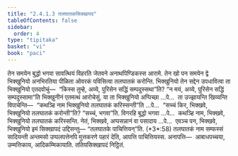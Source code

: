 ```yaml
---
title: "2.4.1.3 तलघातकसिक्खापद"
tableOfContents: false
sidebar:
  order: 4
type: "tipitaka"
basket: "vi"
book: "paci"
---
```



<DynamicBreadcrumb />

<Division number="802" book="paci">

<Paragraph number="2587" book="paci">
तेन समयेन बुद्धो भगवा सावत्थियं विहरति जेतवने अनाथपिण्डिकस्स आरामे. तेन खो पन समयेन द्वे भिक्खुनियो अनभिरतिया पीळिता ओवरकं पविसित्वा तलघातकं करोन्ति. भिक्खुनियो तेन सद्देन उपधावित्वा ता भिक्खुनियो एतदवोचुं—  “किस्स तुम्हे, अय्ये, पुरिसेन सद्धिं सम्पदुस्सथा”ति? “न मयं, अय्ये, पुरिसेन सद्धिं सम्पदुस्सामा”ति भिक्खुनीनं एतमत्थं आरोचेसुं. या ता भिक्खुनियो अप्पिच्छा …पे…  ता उज्झायन्ति खिय्यन्ति विपाचेन्ति—  “कथञ्हि नाम भिक्खुनियो तलघातकं करिस्सन्ती”ति …पे…  “सच्चं किर, भिक्खवे, भिक्खुनियो तलघातकं करोन्ती”ति? “सच्चं, भगवा”ति. विगरहि बुद्धो भगवा …पे…  कथञ्हि नाम, भिक्खवे, भिक्खुनियो तलघातकं करिस्सन्ति. नेतं, भिक्खवे, अप्पसन्नानं वा पसादाय …पे…  एवञ्च पन, भिक्खवे, भिक्खुनियो इमं सिक्खापदं उद्दिसन्तु—
</Paragraph>

</Division>
<Division number="803" book="paci">

<Paragraph number="2588" book="paci">
<Emphasis>“तलघातके पाचित्तियन्”</Emphasis>ति. (*3*:<Emphasis>58</Emphasis>)
</Paragraph>

</Division>
<Division number="804" book="paci">

<Paragraph number="2589" book="paci">
<Emphasis>तलघातकं</Emphasis> नाम सम्फस्सं सादियन्ती अन्तमसो उप्पलपत्तेनपि मुत्तकरणे पहारं देति, आपत्ति पाचित्तियस्स.
</Paragraph>

</Division>
<Division number="805" book="paci">

<Paragraph number="2590" book="paci">
अनापत्ति—  आबाधपच्चया, उम्मत्तिकाय, आदिकम्मिकायाति.

</Paragraph>
</Division>

<Paragraph number="2591" type="center" book="paci">
ततियसिक्खापदं निट्ठितं.
</Paragraph>